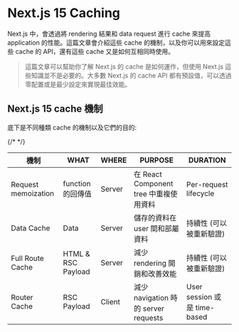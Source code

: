 
# Next.js 15 Caching
Next.js 中，會透過將 rendering 結果和 data request 進行 cache 來提高 application 的性能。這篇文章會介紹這些 cache 的機制，以及你可以用來設定這些 cache 的 API，還有這些 cache 又是如何互相同時使用。

> 這篇文章可以幫助你了解 Next.js 的 cache 是如何運作，但使用 Next.js 這些知識並不是必要的。大多數 Next.js 的 cache API 都有預設值，可以透過零配置或是最少設定來實現最佳效能。

## Next.js 15 cache 機制
底下是不同種類 cache 的機制以及它們的目的:

<Table> 
    {/* <THead>
        <Tr>    
            <Th>機制</Th>
            <Th>WHAT</Th>
            <Th>WHERE</Th>
            <Th>PURPOSE</Th>
            <Th>DURATION</Th>
        </Tr>
    </THead> 
    <TBody>
        <Tr>
            <Td>Request memoization</Td>
            <Td>function 的回傳值</Td>
            <Td>Server</Td>
            <Td>在 React Component tree 中重複使用資料</Td>
            <Td>Per-request lifecycle</Td>
        </Tr>
        <Tr>
            <Td>Data Cache</Td>
            <Td>Data</Td>
            <Td>Server</Td>
            <Td>儲存的資料在 user 間和部屬資料</Td>
            <Td>持續性 (可以被重新驗證)</Td>
        </Tr>
        <Tr>
            <Td>Full Route Cache</Td>
            <Td>HTML & RSC Payload</Td>
            <Td>Server</Td>
            <Td>減少 rendering 開銷和改善效能</Td>
            <Td>持續性 (可以被重新驗證)</Td>
        </Tr>
        <Tr>
            <Td>Router Cache</Td>
            <Td>RSC Payload</Td>
            <Td>Client</Td>
            <Td>減少 navigation 時的 server requests</Td>
            <Td>User session 或是 time-based</Td>
        </Tr>
    </TBody> */}
</Table>